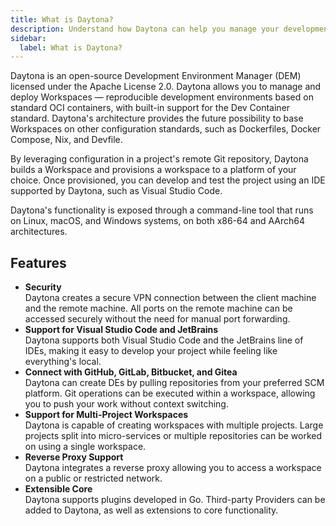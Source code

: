 ```yaml
---
title: What is Daytona?
description: Understand how Daytona can help you manage your development environments.
sidebar:
  label: What is Daytona?
---
```


Daytona is an open-source Development Environment Manager (DEM) licensed under the Apache License 2.0.
Daytona allows you to manage and deploy Workspaces — reproducible development environments based on standard OCI containers, with built-in support for the Dev Container standard.
Daytona's architecture provides the future possibility to base Workspaces on other configuration standards, such as Dockerfiles, Docker Compose, Nix, and Devfile.

By leveraging configuration in a project's remote Git repository, Daytona builds a Workspace and provisions a workspace to a platform of your choice.
Once provisioned, you can develop and test the project using an IDE supported by Daytona, such as Visual Studio Code.

Daytona's functionality is exposed through a command-line tool that runs on Linux, macOS, and Windows systems, on both x86-64 and AArch64 architectures.

## Features
*   __Security__  
    Daytona creates a secure VPN connection between the client machine and the remote machine.
    All ports on the remote machine can be accessed securely without the need for manual port forwarding.
*   __Support for Visual Studio Code and JetBrains__   
    Daytona supports both Visual Studio Code and the JetBrains line of IDEs, making it easy to develop your project while feeling like everything's local.
*   __Connect with GitHub, GitLab, Bitbucket, and Gitea__  
    Daytona can create DEs by pulling repositories from your preferred SCM platform. Git operations can be executed within a workspace, allowing you to push your work without context switching.
*   __Support for Multi-Project Workspaces__  
    Daytona is capable of creating workspaces with multiple projects.
    Large projects split into micro-services or multiple repositories can be worked on using a single workspace.
*   __Reverse Proxy Support__  
    Daytona integrates a reverse proxy allowing you to access a workspace on a public or restricted network.
*   __Extensible Core__  
    Daytona supports plugins developed in Go.
    Third-party Providers can be added to Daytona, as well as extensions to core functionality.
